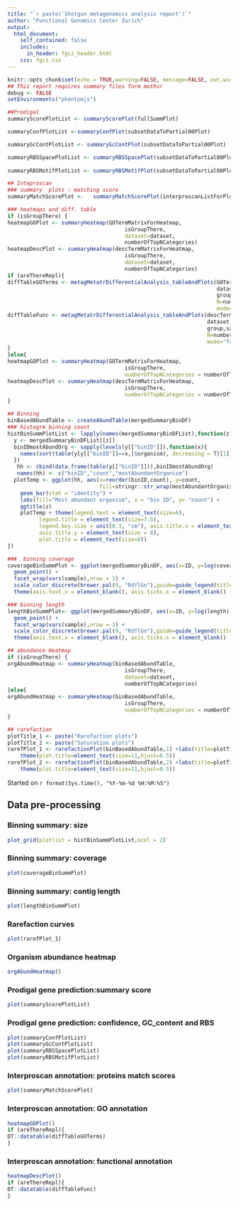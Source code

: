 ```yaml
---
title: "`r paste('Shotgun metagenomics analysis report')`"
author: "Functional Genomics Center Zurich"
output: 
  html_document:
    self_contained: false
    includes:
      in_header: fgcz_header.html
    css: fgcz.css
---
```


```r
knitr::opts_chunk$set(echo = TRUE,warning=FALSE, message=FALSE, out.width = "49%")
## This report requires summary files form mothur
debug <- FALSE
setEnvironments("phantomjs")
```

```r
##Prodigal
summaryScorePlotList <- summaryScorePlot(fullSummPlot)

summaryConfPlotList <-summaryConfPlot(subsetDataToPartial00Plot)

summaryGcContPlotList <- summaryGcContPlot(subsetDataToPartial00Plot)

summaryRBSSpacePlotList <- summaryRBSSpacePlot(subsetDataToPartial00Plot)
  
summaryRBSMotifPlotList <- summaryRBSMotifPlot(subsetDataToPartial00Plot)
```

```r
## Inteproscan
### summary  plots : matching score 
summaryMatchScorePlot <-   summaryMatchScorePlot(interproscanListForPlot)

### heatmaps and diff. table 
if (isGroupThere) {
heatmapGOPlot <- summaryHeatmap(GOTermMatrixForHeatmap, 
                                     isGroupThere, 
                                     dataset=dataset, 
                                     numberOfTopNCategories)
heatmapDescPlot <- summaryHeatmap(descTermMatrixForHeatmap, 
                                     isGroupThere, 
                                     dataset=dataset, 
                                     numberOfTopNCategories)
if (areThereRepl){
diffTableGOTerms <- metagMetatrDifferentialAnalysis_tableAndPlots(GOTermMatrixForDiffExpr,
                                                                  dataset,
                                                                  group,sampleGroup,refGroup,
                                                                  N=numberOfTopNCategories,
                                                                  mode="function")
diffTableFunc <- metagMetatrDifferentialAnalysis_tableAndPlots(descTermMatrixForDiffExpr,
                                                               dataset,
                                                               group,sampleGroup,refGroup,
                                                               N=numberOfTopNCategories,
                                                               mode="function")
}
}else{
heatmapGOPlot <- summaryHeatmap(GOTermMatrixForHeatmap, 
                                     isGroupThere,
                                     numberOfTopNCategories = numberOfTopNCategories) 
heatmapDescPlot <- summaryHeatmap(descTermMatrixForHeatmap, 
                                     isGroupThere,
                                     numberOfTopNCategories = numberOfTopNCategories)
}
```

```r
## Binning
binBasedAbundTable <- createAbundTable(mergedSummaryBinDF)
### histogrm binning count
histBinSummPlotList <- lapply(names(mergedSummaryBinDFList),function(z){
  y <- mergedSummaryBinDFList[[z]]
  binIDmostAbundOrg <- sapply(levels(y[["binID"]]),function(x){
    names(sort(table(y[y[["binID"]]==x,]$organism), decreasing = T)[1])
  })
   hh <- cbind(data.frame(table(y[["binID"]])),binIDmostAbundOrg)
   names(hh) <- c("binID","count","mostAbundantOrganism")
  plotTemp <- ggplot(hh, aes(x=reorder(binID,count), y=count,
                             fill=stringr::str_wrap(mostAbundantOrganism,30))) +
    geom_bar(stat = "identity") +
    labs(fill="Most abundant organism", x = "bin ID", y= "count") +
    ggtitle(z)
    plotTemp + theme(legend.text = element_text(size=6), 
          legend.title = element_text(size=7.5),
          legend.key.size = unit(0.3, "cm"), axis.title.x = element_text(size = 8),
          axis.title.y = element_text(size = 8),
          plot.title = element_text(size=8)) 
})

###  binning coverage
coverageBinSummPlot <- ggplot(mergedSummaryBinDF, aes(x=ID, y=log(coverage), color=binID)) +
  geom_point() + 
  facet_wrap(vars(sample),nrow = 3) + 
  scale_color_discrete(brewer.pal(9, "RdYlGn"),guide=guide_legend(title="bin ID")) +
  theme(axis.text.x = element_blank(), axis.ticks.x = element_blank() )

### binning length
lengthBinSummPlot<- ggplot(mergedSummaryBinDF, aes(x=ID, y=log(length), color=binID)) +
  geom_point() + 
  facet_wrap(vars(sample),nrow = 3) + 
  scale_color_discrete(brewer.pal(9, "RdYlGn"),guide=guide_legend(title="bin ID")) +
  theme(axis.text.x = element_blank(), axis.ticks.x = element_blank() )
```

```r
## abundance Heatmap
if (isGroupThere) {
orgAbundHeatmap <- summaryHeatmap(binBasedAbundTable, 
                                     isGroupThere, 
                                     dataset=dataset, 
                                     numberOfTopNCategories)
}else{
orgAbundHeatmap <- summaryHeatmap(binBasedAbundTable, 
                                     isGroupThere,
                                     numberOfTopNCategories = numberOfTopNCategories) 
}
```

```r
## rarefaction
plotTitle_1 <- paste("Rarefaction plots")
plotTitle_2 <- paste("Saturation plots")
rarefPlot_1 <- rarefactionPlot(binBasedAbundTable,1) +labs(title=plotTitle_1) + 
    theme(plot.title=element_text(size=11,hjust=0.5))
rarefPlot_2 <- rarefactionPlot(binBasedAbundTable,2) +labs(title=plotTitle_2) + 
    theme(plot.title=element_text(size=11,hjust=0.5))
```


Started on `r format(Sys.time(), "%Y-%m-%d %H:%M:%S")`

## Data pre-processing {.tabset}

### Binning summary: size
```r
plot_grid(plotlist = histBinSummPlotList,ncol = 2)
```

### Binning summary: coverage 
```r
plot(coverageBinSummPlot)
```

### Binning summary:  contig length
```r
plot(lengthBinSummPlot)
```

### Rarefaction curves
```r
plot(rarefPlot_1)
```

### Organism abundance heatmap
```r
orgAbundHeatmap()
```

### Prodigal gene prediction:summary score
```r
plot(summaryScorePlotList)
```

### Prodigal gene prediction: confidence, GC_content and RBS 
```r
plot(summaryConfPlotList)
plot(summaryGcContPlotList)
plot(summaryRBSSpacePlotList)
plot(summaryRBSMotifPlotList)
```

### Interproscan annotation:  proteins match scores 
```r
plot(summaryMatchScorePlot)
```

### Interproscan annotation:  GO annotation
```r
heatmapGOPlot()
if (areThereRepl){
DT::datatable(diffTableGOTerms)
}
```

### Interproscan annotation:  functional annotation
```r
heatmapDescPlot()
if (areThereRepl){
DT::datatable(diffTableFunc)
}
```